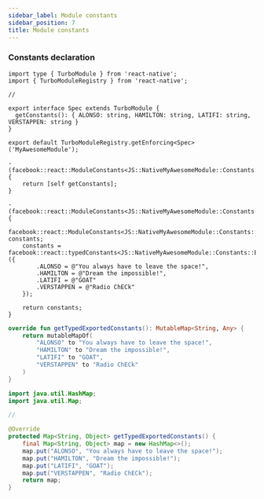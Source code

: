 ```yaml
---
sidebar_label: Module constants
sidebar_position: 7
title: Module constants
---
```



### Constants declaration

<Tabs groupId="specs">
<TabItem value="JS" label="JS Spec">

```tsx title="src/NativeMyAwesomeModule.ts"
import type { TurboModule } from 'react-native';
import { TurboModuleRegistry } from 'react-native';

//

export interface Spec extends TurboModule {
  getConstants(): { ALONSO: string, HAMILTON: string, LATIFI: string, VERSTAPPEN: string }
}

export default TurboModuleRegistry.getEnforcing<Spec>('MyAwesomeModule');
```

</TabItem>
<TabItem value="iOS" label="iOS Spec">

```objc title="ios/NativeMyAwesomeModule.mm"
- (facebook::react::ModuleConstants<JS::NativeMyAwesomeModule::Constants::Builder>)constantsToExport
{
    return [self getConstants];
}

- (facebook::react::ModuleConstants<JS::NativeMyAwesomeModule::Constants::Builder>)getConstants {
    facebook::react::ModuleConstants<JS::NativeMyAwesomeModule::Constants::Builder> constants;
    constants = facebook::react::typedConstants<JS::NativeMyAwesomeModule::Constants::Builder>({
        .ALONSO = @"You always have to leave the space!",
        .HAMILTON = @"Dream the impossible!",
        .LATIFI = @"GOAT"
        .VERSTAPPEN = @"Radio ChECk"
    });

    return constants;
}
```

</TabItem>
<TabItem value="Android" label="Android Spec">

<Tabs groupId="android_lang">
<TabItem value="kotlin" label="Kotlin">

```kotlin title="android/src/main/newarch/com/myawesomeapp/NativeMyAwesomeModule.kt"
override fun getTypedExportedConstants(): MutableMap<String, Any> {
    return mutableMapOf(
        "ALONSO" to "You always have to leave the space!",
        "HAMILTON" to "Dream the impossible!",
        "LATIFI" to "GOAT",
        "VERSTAPPEN" to "Radio ChECk"
    )
}
```

</TabItem>
<TabItem value="java" label="Java">

```java title="android/src/main/newarch/com/myawesomeapp/NativeMyAwesomeModule.java"
import java.util.HashMap;
import java.util.Map;

//

@Override
protected Map<String, Object> getTypedExportedConstants() {
    final Map<String, Object> map = new HashMap<>();
    map.put("ALONSO", "You always have to leave the space!");
    map.put("HAMILTON", "Dream the impossible!");
    map.put("LATIFI", "GOAT");
    map.put("VERSTAPPEN", "Radio ChECk");
    return map;
}
```

</TabItem>
</Tabs>

</TabItem>
</Tabs>